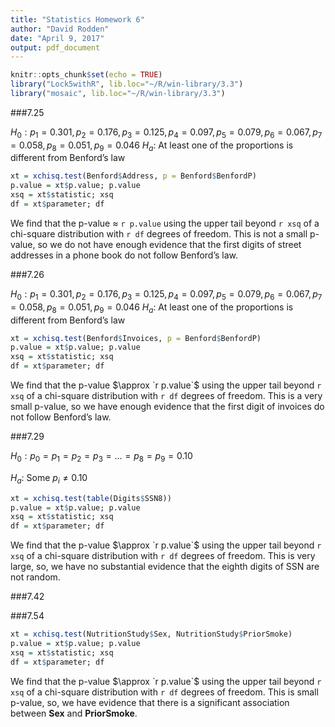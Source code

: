 ```yaml
---
title: "Statistics Homework 6"
author: "David Rodden"
date: "April 9, 2017"
output: pdf_document
---
```


```r
knitr::opts_chunk$set(echo = TRUE)
library("Lock5withR", lib.loc="~/R/win-library/3.3")
library("mosaic", lib.loc="~/R/win-library/3.3")
```

###7.25

$H_0: p_1=0.301, p_2=0.176, p_3=0.125, p_4=0.097, p_5=0.079, p_6=0.067, p_7=0.058, p_8=0.051, p_9=0.046$
$H_{a}:$ At least one of the proportions is different from Benford's law
```r
xt = xchisq.test(Benford$Address, p = Benford$BenfordP)
p.value = xt$p.value; p.value
xsq = xt$statistic; xsq
df = xt$parameter; df
```
We find that the p-value $\approx$ `r p.value` using the upper tail beyond `r xsq` of a chi-square distribution with `r df` degrees of freedom.
This is not a small p-value, so we do not have enough evidence that the first digits of street addresses in a phone book do not follow Benford's law.

###7.26

$H_0: p_1=0.301, p_2=0.176, p_3=0.125, p_4=0.097, p_5=0.079, p_6=0.067, p_7=0.058, p_8=0.051, p_9=0.046$
$H_{a}:$ At least one of the proportions is different from Benford's law
```r
xt = xchisq.test(Benford$Invoices, p = Benford$BenfordP)
p.value = xt$p.value; p.value
xsq = xt$statistic; xsq
df = xt$parameter; df
```
We find that the p-value $\approx `r p.value`$ using the upper tail beyond `r xsq` of a chi-square distribution with `r df` degrees of freedom.
This is a very small p-value, so we have enough evidence that the first digit of invoices do not follow Benford's law.

###7.29

$H_0: p_0 = p_1 = p_2 = p_3 = ... = p_8 = p_9 = 0.10$

$H_{a}:$ Some $p_i \neq 0.10$
```r
xt = xchisq.test(table(Digits$SSN8))
p.value = xt$p.value; p.value
xsq = xt$statistic; xsq
df = xt$parameter; df
```
We find that the p-value $\approx `r p.value`$ using the upper tail beyond `r xsq` of a chi-square distribution with `r df` degrees of freedom. This is very large, so, we have no substantial evidence that the eighth digits of SSN are not random.

###7.42


###7.54

```r
xt = xchisq.test(NutritionStudy$Sex, NutritionStudy$PriorSmoke)
p.value = xt$p.value; p.value
xsq = xt$statistic; xsq
df = xt$parameter; df
```
We find that the p-value $\approx `r p.value`$ using the upper tail beyond `r xsq` of a chi-square distribution with `r df` degrees of freedom. This is small p-value, so, we have evidence that there is a significant association between **Sex** and **PriorSmoke**.
